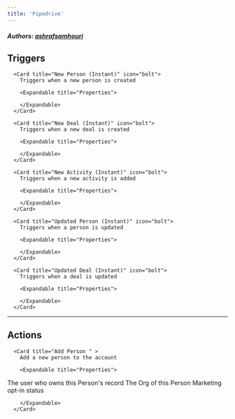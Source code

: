 ```yaml
---
title: 'Pipedrive'
---
```


##### Authors: [ashrafsamhouri](https://github.com/ashrafsamhouri)


## Triggers


      <Card title="New Person (Instant)" icon="bolt">
        Triggers when a new person is created

        <Expandable title="Properties">
          
<ResponseField name="Authentication" required type="Oauth2">

</ResponseField>
              
        </Expandable>
      </Card>
  
      <Card title="New Deal (Instant)" icon="bolt">
        Triggers when a new deal is created

        <Expandable title="Properties">
          
<ResponseField name="Authentication" required type="Oauth2">

</ResponseField>
              
        </Expandable>
      </Card>
  
      <Card title="New Activity (Instant)" icon="bolt">
        Triggers when a new activity is added

        <Expandable title="Properties">
          
<ResponseField name="Authentication" required type="Oauth2">

</ResponseField>
              
        </Expandable>
      </Card>
  
      <Card title="Updated Person (Instant)" icon="bolt">
        Triggers when a person is updated

        <Expandable title="Properties">
          
<ResponseField name="Authentication" required type="Oauth2">

</ResponseField>
              
        </Expandable>
      </Card>
  
      <Card title="Updated Deal (Instant)" icon="bolt">
        Triggers when a deal is updated

        <Expandable title="Properties">
          
<ResponseField name="Authentication" required type="Oauth2">

</ResponseField>
              
        </Expandable>
      </Card>
  

---

## Actions


      <Card title="Add Person " >
        Add a new person to the account

        <Expandable title="Properties">
          
<ResponseField name="Authentication" required type="Oauth2">

</ResponseField>
            
<ResponseField name="Name" required type="Short_text">

</ResponseField>
            
<ResponseField name="Owner"  type="Dropdown">
The user who owns this Person's record
</ResponseField>
            
<ResponseField name="Organization"  type="Dropdown">
The Org of this Person
</ResponseField>
            
<ResponseField name="Email"  type="Short_text">

</ResponseField>
            
<ResponseField name="Phone"  type="Short_text">

</ResponseField>
            
<ResponseField name="Marketing Status"  type="Static_dropdown">
Marketing opt-in status
</ResponseField>
              
        </Expandable>
      </Card>
  
